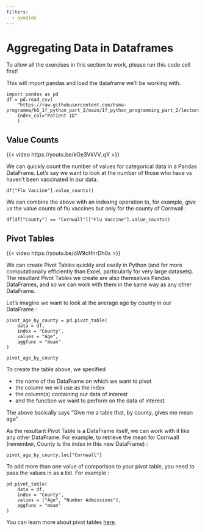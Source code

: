 ```yaml
---
filters:
  - pyodide
---
```


# Aggregating Data in Dataframes


:::{.callout-tip}

To allow all the exercises in this section to work, please run this code cell first!

This will import pandas and load the dataframe we'll be working with.

```pyodide-python
import pandas as pd
df = pd.read_csv(
    "https://raw.githubusercontent.com/hsma-programme/h6_1f_python_part_2/main/1f_python_programming_part_2/lecture_examples/input_data.csv",
    index_col="Patient ID"
    )
```

:::

## Value Counts

{{< video https://youtu.be/kOe3VkVV_qY >}}

We can quickly count the number of values for categorical data in a Pandas DataFrame.  Let’s say we want to look at the number of those who have vs haven’t been vaccinated in our data.

```pyodide-python
df["Flu Vaccine"].value_counts()
```

We can combine the above with an indexing operation to, for example, give us the value counts of flu vaccines but only for the county of Cornwall :

```pyodide-python
df[df["County"] == "Cornwall"]["Flu Vaccine"].value_counts()
```

## Pivot Tables

{{< video https://youtu.be/dW9cHhrDh0s >}}

We can create Pivot Tables quickly and easily in Python (and far more computationally efficiently than Excel, particularly for very large datasets).  The resultant Pivot Tables we create are also themselves Pandas DataFrames, and so we can work with them in the same way as any other DataFrame.

Let’s imagine we want to look at the average age by county in our DataFrame :


```pyodide-python
pivot_age_by_county = pd.pivot_table(
    data = df,
    index = "County",
    values = "Age",
    aggfunc = "mean"
)

pivot_age_by_county
```

To create the table above, we specified

- the name of the DataFrame on which we want to pivot
- the column we will use as the index
- the column(s) containing our data of interest
- and the function we want to perform on the data of interest.

The above basically says “Give me a table that, by county, gives me mean age”

As the resultant Pivot Table is a DataFrame itself, we can work with it like any other DataFrame.  For example, to retrieve the mean for Cornwall (remember, County is the index in this new DataFrame) :

```pyodide-python
pivot_age_by_county.loc["Cornwall"]
```

To add more than one value of comparison to your pivot table, you need to pass the values in as a list.  For example :

```pyodide-python
pd.pivot_table(
    data = df,
    index = "County",
    values = ["Age", "Number Admissions"],
    aggfunc = "mean"
)

```

You can learn more about pivot tables [here](https://pandas.pydata.org/docs/user_guide/reshaping.html#reshaping-pivot).
